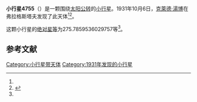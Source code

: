 {{Infobox planet
| bgcolour = #FFFFC0
| name = 4755 Nicky
| symbol = 
| image = 
| caption = 
| discovery = yes
| discovery_ref = 
| discoverer = [[克萊德·湯博|克萊德·湯博]]
| discovery_site = [[弗拉格斯塔夫|弗拉格斯塔夫]] 
| discovered = 1931年10月6日
| designations = yes
| mp_name = 
| named_after = 
| alt_names = 1931 TE4/ 1969 TM3 / 1982 JO1
| mp_category = [[主带小行星|主带小行星]]
| orbit_ref = <ref name="a">[http://ssd.jpl.nasa.gov/sbdb.cgi?sstr=4755 4755 Nicky] {{Wayback|url=http://ssd.jpl.nasa.gov/sbdb.cgi?sstr=4755 |date=20201124010537 }}，小行星數據庫瀏覽器（JPL Small-Body Database Browser）－[[美国国家航空航天局|美国国家航空航天局]]喷气推进实验室</ref>
| epoch = 2456400.5 (2013年4月18日更新)
| aphelion = {{convert|2.853744989217562|AU|km|3|abbr=on|lk=out}}
| perihelion = {{convert|1.714762916593253|AU|km|3|abbr=on}}
| semimajor = {{convert|2.284253952905408|AU|km|3|abbr=on}}
| eccentricity = 0.249311612
| period = 1260.999762 [[日|日]]<br />3.45[[儒略年|儒略年]]
| avg_speed = 
| inclination = 3.086685233443841
| asc_node = 102.1497800349864
| mean_anomaly = 
| arg_peri = 275.7859536029757
| satellites = 
| physical_characteristics = yes
| dimensions = 
| mass = 
| density = 
| surface_grav = 
| escape_velocity = 
| sidereal_day = 
| axial_tilt = 
| pole_ecliptic_lat = 
| pole_ecliptic_lon = 
| albedo = 
| temperatures= 
| temp_name1 = 
| mean_temp_1 = 
| max_temp_1 = 
| temp_name2 = 
| max_temp_2 = 
| spectral_type = 
| abs_magnitude = 275.7859536029757
}}

'''小行星4755'''（{{lang-en|4755 Nicky}}）是一颗围绕[[太阳|太阳]][[公转|公转]]的[[小行星|小行星]]。1931年10月6日，[[克萊德·湯博|克萊德·湯博]]在弗拉格斯塔夫发现了此天体<ref name="a" /><ref>{{cite news|title=小行星列表|url=http://cfa-www.harvard.edu/iau/lists/NumberedMPs.txt|accessdate=2013-07-08|newspaper=哈佛大学|archive-date=2008-05-17|archive-url=https://web.archive.org/web/20080517010638/http://cfa-www.harvard.edu/iau/lists/NumberedMPs.txt|dead-url=no}}</ref>。

这颗小行星的[[绝对星等|绝对星等]]为275.7859536029757等<ref name="a" />。

==参考文献==
{{reflist}}
{{Minor Planet Number|[[小行星4754|小行星4754]]|[[小行星4756|小行星4756]]}}

{{小天体}}

[[Category:小行星带天体|Category:小行星带天体]]
[[Category:1931年发现的小行星|Category:1931年发现的小行星]]

{{asteroid-stub}}